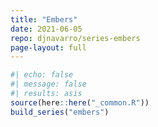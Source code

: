 ```yaml
---
title: "Embers"
date: 2021-06-05
repo: djnavarro/series-embers
page-layout: full
---
```

   
::: {.grid}
  
```r
#| echo: false
#| message: false
#| results: asis
source(here::here("_common.R"))
build_series("embers")
```
   
:::
   
